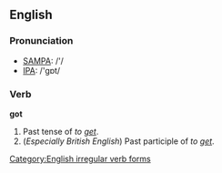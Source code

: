 ==English==

=== Pronunciation ===
*[[w:SAMPA|SAMPA]]: /'/
*[[w:IPA|IPA]]: /'gɒt/

=== Verb ===
'''got'''
#Past tense of ''to [[get]]''.
#(''Especially British English'') Past participle of ''to [[get]]''.

[[Category:English irregular verb forms]]